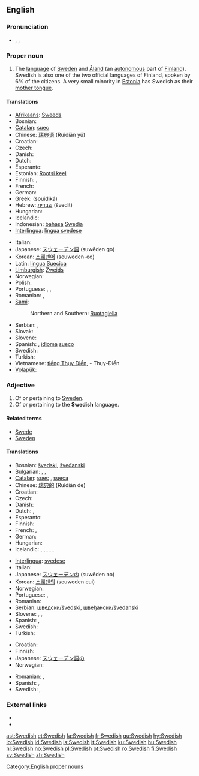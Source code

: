 {{interwiktionary|code=sv}}
==English==
{{wikipedia|Swedish language}}

===Pronunciation===
* {{enPR|swēd'ĭsh}}, {{IPA|/ˈswiːdɪʃ/}}, {{SAMPA|/"swi:dIS/}}

===Proper noun===
{{en-proper noun}}

# The [[language]] of [[w:Sweden|Sweden]] and [[Åland]] (an [[autonomous]] part of [[Finland]]). Swedish is also one of the two official languages of Finland, spoken by 6% of the citizens. A very small minority in [[Estonia]] has Swedish as their [[mother tongue]].

====Translations====
{{trans-top|language}}
* [[Afrikaans]]: [[Sweeds]]
* Bosnian: {{t-|bs|švedski|m}}
* [[Catalan]]: [[suec]]
* Chinese: [[瑞典语]] (Ruìdiǎn yǔ)
* Croatian: {{t|hr|švedski jezik|m|alt=švȅdskī jèzik}}
* Czech: {{t+|cs|švédština|f}}
* Danish: {{t+|da|svensk}}
* Dutch: {{t+|nl|Zweeds|n}}
* Esperanto: {{t-|eo|sveda lingvo|xs=Esperanto}}
* Estonian: [[Rootsi keel]]
* Finnish: {{t+|fi|ruotsi}}, {{t+|fi|ruotsin kieli}}
* French: {{t+|fr|suédois|m}}
* German: {{t+|de|Schwedisch|n}}
* Greek: {{t+|el|σουηδικά|n|p|sc=Grek}} (souidiká)
* Hebrew: [[שבדית]] (švedit)
* Hungarian: {{t+|hu|svéd}}
* Icelandic: {{t-|is|Sænska}}
* Indonesian: [[bahasa]] [[Swedia]]
* [[Interlingua]]: [[lingua svedese]]
{{trans-mid}}
* Italian: {{t+|it|svedese|m}}
* Japanese: [[スウェーデン語]] (suwēden go)
* Korean: [[스웨덴어]] (seuweden-eo)
* Latin: [[lingua Suecica]] {{f}}
* [[Limburgish]]: [[Zweids]] {{n}}
* Norwegian: {{t+|no|svensk|m}}
* Polish: {{t+|pl|język szwedzki}}
* Portuguese: {{t+|pt|sueco|m}}, {{t-|pt|língua sueca}}, {{t-|pt|linguagem sueca|f}}
* Romanian: {{t+|ro|suedeză}}, {{t-|ro|limba suedeză|f}}
* [[Sami]]:
*: Northern and Southern: [[Ruoŧagiella]]
* Serbian: {{t-|sr|шведски|m|sc=Cyrl}}, {{t-|sr|švedski|m}}
* Slovak: {{t|sk|švédčina|f}}
* Slovene: {{t+|sl|švedščina|f}}
* Spanish: {{t+|es|sueco}}, [[idioma]] [[sueco]]
* Swedish: {{t+|sv|svenska}}
* Turkish: {{t+|tr|İsveççe}}
* Vietnamese: [[tiếng Thụy Điển]], - Thụy-Điển
* [[Volapük]]: {{t|vo|Svedänapük|xs=Volapük}}
{{trans-bottom}}

===Adjective===
{{en-adj}}

# Of or pertaining to [[Sweden]].
# Of or pertaining to the '''Swedish''' language.

====Related terms====
* [[Swede]]
* [[Sweden]]

====Translations====
{{trans-top|of or pertaining to Sweden}}
* Bosnian: [[švedski]], [[šveđanski]]
* Bulgarian: {{t-|bg|шведски|m|sc=Cyrl}}, {{t+|bg|шведска|f|sc=Cyrl}}, {{t+|bg|шведско|n|sc=Cyrl}}
* [[Catalan]]: [[suec]] {{m}}, [[sueca]] {{f}}
* Chinese: [[瑞典的]] (Ruìdiǎn de)
* Croatian: {{t-|hr|švedski|alt=švȅdskī}}
* Czech: {{t-|cs|švédský|m}}
* Danish: {{t+|da|svensk}}
* Dutch: {{t+|nl|Zweeds}}, {{t-|nl|Zweedse}}
* Esperanto: {{t+|eo|sveda|xs=Esperanto}}
* Finnish: {{t+|fi|ruotsalainen}}
* French: {{t+|fr|suédois|m}}, {{t+|fr|suédoise|f}}
* German: {{t+|de|schwedisch}}
* Hungarian: {{t+|hu|svéd}}
* Icelandic: {{t+|is|sænskur|m}}, {{t-|is|sænsk|f}}, {{t-|is|sænskt|n}}, {{t-|is|sænskir|m|p}}, {{t-|is|sænskar|f|p}}, {{t-|is|sænsk|n|p}}
{{trans-mid}}
* [[Interlingua]]: [[svedese]]
* Italian: {{t+|it|svedese}}
* Japanese: [[スウェーデン]][[の]] (suwēden no)
* Korean: [[스웨덴]][[의]] (seuweden eui)
* Norwegian: {{t+|no|svensk}}
* Portuguese: {{t+|pt|sueco|m}}, {{t-|pt|sueca|f}}
* Romanian: {{t-|ro|suedez}}
* Serbian: [[шведски]]/[[švedski]], [[швеђански]]/[[šveđanski]]
* Slovene: {{t+|sl|švedski|m}}, {{t+|sl|švedska|f}}, {{t-|sl|švedsko|n}}
* Spanish: {{t+|es|sueco|m}}, {{t-|es|sueca|f}}
* Swedish: {{t+|sv|svensk}}
* Turkish: {{t+|tr|İsveç}}
{{trans-bottom}}

{{trans-top|of or pertaining to the Swedish language}}
* Croatian: {{t-|hr|švedski|alt=švȅdskī}}
* Finnish: {{t+|fi|ruotsinkielinen}}
* Japanese: [[スウェーデン語]][[の]]
* Norwegian: {{t+|no|svensk}}
{{trans-mid}}
* Romanian: {{t-|ro|suedez}}, {{t+|ro|suedeză}}
* Spanish: {{t+|es|sueco|m}}, {{t-|es|sueca|f}}
* Swedish: {{t+|sv|svensk}}, {{t+|sv|svenskspråkig}}
{{trans-bottom}}

===External links===
* {{websters-online}}
* {{ISO 639|link=Ethnologue|1code=sv|code=swe}}

[[Category:English proper nouns]]

[[ast:Swedish]]
[[et:Swedish]]
[[fa:Swedish]]
[[fr:Swedish]]
[[gu:Swedish]]
[[hy:Swedish]]
[[io:Swedish]]
[[id:Swedish]]
[[is:Swedish]]
[[it:Swedish]]
[[ku:Swedish]]
[[hu:Swedish]]
[[nl:Swedish]]
[[no:Swedish]]
[[pl:Swedish]]
[[pt:Swedish]]
[[ro:Swedish]]
[[fi:Swedish]]
[[sv:Swedish]]
[[zh:Swedish]]